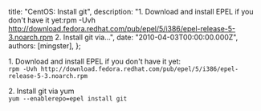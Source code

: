 
  title: "CentOS: Install git",
  description: "1. Download and install EPEL if you don't have it yet:rpm -Uvh http://download.fedora.redhat.com/pub/epel/5/i386/epel-release-5-3.noarch.rpm 2. Install git via...",
  date: "2010-04-03T00:00:00.000Z",
  authors: [mingster],
};

<p>1. Download and install EPEL if you don't have it yet:<br /><code>rpm -Uvh http://download.fedora.redhat.com/pub/epel/5/i386/epel-release-5-3.noarch.rpm<br /></code></p>
<p>2. Install git via yum<br /><code>yum --enablerepo=epel install git</code></p>
<p></p>
